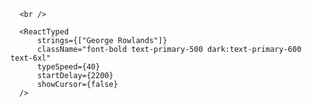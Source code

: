 
<div className="h-screen flex flex-row w-full">
  <div className="self-center border border-[#ECECEC] dark:border-[#2A2A2A]">
    <Graph className="hidden"/>
  </div>
  <div className="mt-96 ml-8">
      <ReactTyped 
          strings={["Hello there, my name is"]}
          className="text-3xl"
          typeSpeed={40}
          showCursor={false}
          startDelay={500}
      />

      <br />

      <ReactTyped
          strings={["George Rowlands"]}
          className="font-bold text-primary-500 dark:text-primary-600 text-6xl"
          typeSpeed={40}
          startDelay={2200}
          showCursor={false}
      />

  </div>
</div>
